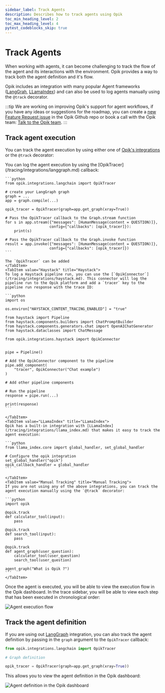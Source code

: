 ```yaml
---
sidebar_label: Track Agents
description: Describes how to track agents using Opik
toc_min_heading_level: 2
toc_max_heading_level: 4
pytest_codeblocks_skip: true
---
```



# Track Agents

When working with agents, it can become challenging to track the flow of the agent and its interactions with the environment.
Opik provides a way to track both the agent definition and it's flow.

Opik includes an integration with many popular Agent frameworks ([LangGrah](/tracing/integrations/langgraph.md), [LLamaIndex](/tracing/integrations/llama_index.md))
and can also be used to log agents manually using the `@track` decorator.

:::tip
We are working on improving Opik's support for agent workflows, if you have any ideas or suggestions for the roadmap, you can create a [new Feature Request issue](https://github.com/comet-ml/opik/issues/new/choose)
in the Opik Github repo or book a call with the Opik team: [Talk to the Opik team](https://calendly.com/jacques-comet/opik-agent-support).
:::

## Track agent execution

You can track the agent execution by using either one of [Opik's integrations](/tracing/integrations/overview.md) or the `@track` decorator:

<Tabs>
    <TabItem value="LangGraph" title="LangGraph">
    You can log the agent execution by using the [OpikTracer](/tracing/integrations/langgraph.md) callback:

    ```python
    from opik.integrations.langchain import OpikTracer

    # create your LangGraph graph
    graph = ...
    app = graph.compile(...)

    opik_tracer = OpikTracer(graph=app.get_graph(xray=True))

    # Pass the OpikTracer callback to the Graph.stream function
    for s in app.stream({"messages": [HumanMessage(content = QUESTION)]},
                        config={"callbacks": [opik_tracer]}):
        print(s)

    # Pass the OpikTracer callback to the Graph.invoke function
    result = app.invoke({"messages": [HumanMessage(content = QUESTION)]},
                        config={"callbacks": [opik_tracer]})
    ```

    The `OpikTracer` can be added
    </TabItem>
    <TabItem value="Haystack" title="Haystack">
    To log a Haystack pipeline run, you can use the [`OpikConnector`](/tracing/integrations/haystack.md). This connector will log the pipeline run to the Opik platform and add a `tracer` key to the pipeline run response with the trace ID:

    ```python
    import os

    os.environ["HAYSTACK_CONTENT_TRACING_ENABLED"] = "true"

    from haystack import Pipeline
    from haystack.components.builders import ChatPromptBuilder
    from haystack.components.generators.chat import OpenAIChatGenerator
    from haystack.dataclasses import ChatMessage

    from opik.integrations.haystack import OpikConnector


    pipe = Pipeline()

    # Add the OpikConnector component to the pipeline
    pipe.add_component(
        "tracer", OpikConnector("Chat example")
    )

    # Add other pipeline components

    # Run the pipeline
    response = pipe.run(...)

    print(response)
    ```

    </TabItem>
    <TabItem value="LLamaIndex" title="LLamaIndex">
    Opik has a built-in integration with [LLamaIndex](/tracing/integrations/llama_index.md) that makes it easy to track the agent execution:

    ```python
    from llama_index.core import global_handler, set_global_handler

    # Configure the opik integration
    set_global_handler("opik")
    opik_callback_handler = global_handler
    ```

    </TabItem>
    <TabItem value="Manual Tracking" title="Manual Tracking">
    If you are not using any of the above integrations, you can track the agent execution manually using the `@track` decorator:

    ```python
    import opik

    @opik.track
    def calculator_tool(input):
        pass

    @opik.track
    def search_tool(input):
        pass

    @opik.track
    def agent_graph(user_question):
        calculator_tool(user_question)
        search_tool(user_question)

    agent_graph("What is Opik ?")
    ```
    </TabItem>

</Tabs>

Once the agent is executed, you will be able to view the execution flow in the Opik dashboard. In the trace sidebar, you will be able to view
each step that has been executed in chronological order:

![Agent execution flow](/img/tracing/agent_execution_flow.png)

## Track the agent definition

If you are using out [LangGraph](/tracing/integrations/langgraph.md) integration, you can also track the agent definition by passing in the `graph` argument to the `OpikTracer` callback:

```python
from opik.integrations.langchain import OpikTracer

# Graph definition

opik_tracer = OpikTracer(graph=app.get_graph(xray=True))
```

This allows you to view the agent definition in the Opik dashboard:

![Agent definition in the Opik dashboard](/img/tracing/agent_definition.png)
